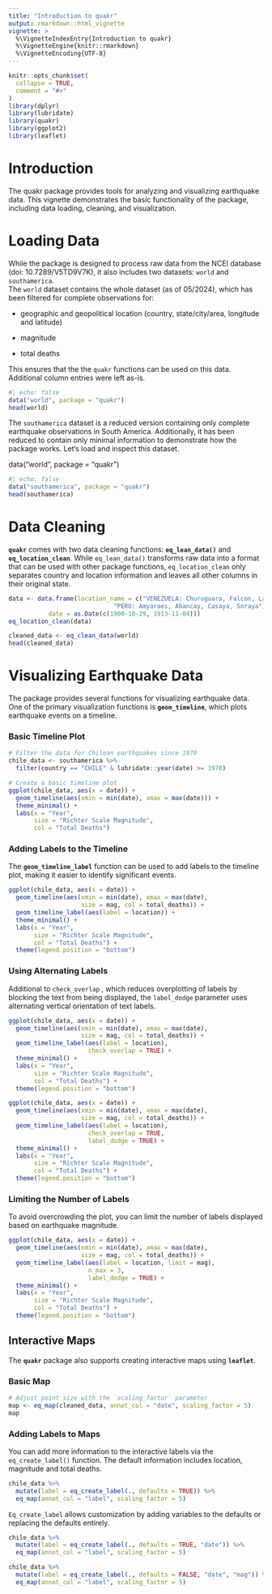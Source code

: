 ```yaml
---
title: "Introduction to quakr"
output: rmarkdown::html_vignette
vignette: >
  %\VignetteIndexEntry{Introduction to quakr}
  %\VignetteEngine{knitr::rmarkdown}
  %\VignetteEncoding{UTF-8}
---
```


```r
knitr::opts_chunk$set(
  collapse = TRUE,
  comment = "#>"
)
library(dplyr)
library(lubridate)
library(quakr)
library(ggplot2)
library(leaflet)
```

# Introduction

The quakr package provides tools for analyzing and visualizing earthquake data. This vignette demonstrates the basic functionality of the package, including data loading, cleaning, and visualization.

# Loading Data

While the package is designed to process raw data from the NCEI database (doi: 10.7289/V5TD9V7K), it also includes two datasets: `world` and `southamerica`.\
The `world` dataset contains the whole dataset (as of 05/2024), which has been filtered for complete observations for:

-   geographic and geopolitical location (country, state/city/area, longitude and latitude)

-   magnitude

-   total deaths

This ensures that the the `quakr` functions can be used on this data. Additional column entries were left as-is.

```r
#| echo: false
data("world", package = "quakr")
head(world)
```

The `southamerica` dataset is a reduced version containing only complete earthquake observations in South America. Additionally, it has been reduced to contain only minimal information to demonstrate how the package works. Let's load and inspect this dataset.

data("world", package = "quakr")

```r
#| echo: false
data("southamerica", package = "quakr")
head(southamerica)
```

# Data Cleaning

**`quakr`** comes with two data cleaning functions: **`eq_lean_data()`** and **`eq_location_clean`**. While `eq_lean_data()` transforms raw data into a format that can be used with other package functions, `eq_location_clean` only separates country and location information and leaves all other columns in their original state.

```r
data <- data.frame(location_name = c("VENEZUELA: Churuguara, Falcon, Lara; CHILE: Northern", 
                             "PERU: Amyaraes, Abancay, Casaya, Soraya"),
           date = as.Date(c(1900-10-29, 1913-11-04)))
eq_location_clean(data)
```


```r
cleaned_data <- eq_clean_data(world)
head(cleaned_data)
```

# Visualizing Earthquake Data

The package provides several functions for visualizing earthquake data. One of the primary visualization functions is **`geom_timeline`**, which plots earthquake events on a timeline.

### Basic Timeline Plot

```r
# Filter the data for Chilean earthquakes since 1970
chile_data <- southamerica %>%
  filter(country == "CHILE" & lubridate::year(date) >= 1970)

# Create a basic timeline plot
ggplot(chile_data, aes(x = date)) +
  geom_timeline(aes(xmin = min(date), xmax = max(date))) +
  theme_minimal() +
  labs(x = "Year",
       size = "Richter Scale Magnitude",
       col = "Total Deaths")
```

### **Adding Labels to the Timeline**

The **`geom_timeline_label`** function can be used to add labels to the timeline plot, making it easier to identify significant events.

```r
ggplot(chile_data, aes(x = date)) +
  geom_timeline(aes(xmin = min(date), xmax = max(date), 
                    size = mag, col = total_deaths)) +
  geom_timeline_label(aes(label = location)) +
  theme_minimal() +
  labs(x = "Year",
       size = "Richter Scale Magnitude",
       col = "Total Deaths") +
  theme(legend.position = "bottom")
```

### Using Alternating Labels

Additional to `check_overlap` , which reduces overplotting of labels by blocking the text from being displayed, the `label_dodge` parameter uses alternating vertical orientation of text labels.

```r
ggplot(chile_data, aes(x = date)) +
  geom_timeline(aes(xmin = min(date), xmax = max(date), 
                    size = mag, col = total_deaths)) +
  geom_timeline_label(aes(label = location), 
                      check_overlap = TRUE) +
  theme_minimal() +
  labs(x = "Year",
       size = "Richter Scale Magnitude",
       col = "Total Deaths") +
  theme(legend.position = "bottom")
```

```r
ggplot(chile_data, aes(x = date)) +
  geom_timeline(aes(xmin = min(date), xmax = max(date), 
                    size = mag, col = total_deaths)) +
  geom_timeline_label(aes(label = location), 
                      check_overlap = TRUE,
                      label_dodge = TRUE) +
  theme_minimal() +
  labs(x = "Year",
       size = "Richter Scale Magnitude",
       col = "Total Deaths") +
  theme(legend.position = "bottom")
```

### **Limiting the Number of Labels**

To avoid overcrowding the plot, you can limit the number of labels displayed based on earthquake magnitude.

```r
ggplot(chile_data, aes(x = date)) +
  geom_timeline(aes(xmin = min(date), xmax = max(date),
                    size = mag, col = total_deaths)) +
  geom_timeline_label(aes(label = location, limit = mag), 
                      n_max = 3, 
                      label_dodge = TRUE) +
  theme_minimal() +
  labs(x = "Year",
       size = "Richter Scale Magnitude",
       col = "Total Deaths") +
  theme(legend.position = "bottom")
```

## Interactive Maps

The **`quakr`** package also supports creating interactive maps using **`leaflet`**.

### Basic Map

```r
# Adjust point size with the `scaling_factor` parameter
map <- eq_map(cleaned_data, annot_col = "date", scaling_factor = 5)
map
```

### Adding Labels to Maps

You can add more information to the interactive labels via the `eq_create_label()` function. The default information includes location, magnitude and total deaths.

```r
chile_data %>% 
  mutate(label = eq_create_label(., defaults = TRUE)) %>% 
  eq_map(annot_col = "label", scaling_factor = 5)
```

`Eq_create_label` allows customization by adding variables to the defaults or replacing the defaults entirely.

```r
chile_data %>% 
  mutate(label = eq_create_label(., defaults = TRUE, "date")) %>% 
  eq_map(annot_col = "label", scaling_factor = 5)
```

```r
chile_data %>% 
  mutate(label = eq_create_label(., defaults = FALSE, "date", "mag")) %>% 
  eq_map(annot_col = "label", scaling_factor = 5)
```
